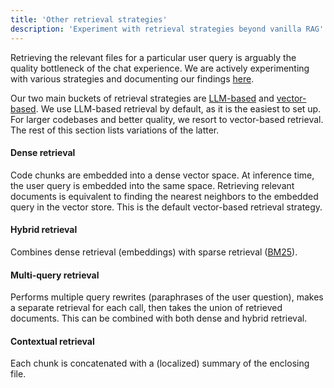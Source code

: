 ```yaml
---
title: 'Other retrieval strategies'
description: 'Experiment with retrieval strategies beyond vanilla RAG'
---
```


Retrieving the relevant files for a particular user query is arguably the quality bottleneck of the chat experience.
We are actively experimenting with various strategies and documenting our findings [here](https://github.com/Storia-AI/sage/tree/main/benchmarks/retrieval).

Our two main buckets of retrieval strategies are [LLM-based](http://localhost:3001/quality#llm-based-retrieval) and [vector-based](http://localhost:3001/quality#vector-based-retrieval).
We use LLM-based retrieval by default, as it is the easiest to set up. For larger codebases and better quality, we resort to vector-based retrieval. The rest of this section lists variations of the latter.

#### Dense retrieval
Code chunks are embedded into a dense vector space. At inference time, the user query is embedded into the same space.
Retrieving relevant documents is equivalent to finding the nearest neighbors to the embedded query in the vector store.
This is the default vector-based retrieval strategy.

#### Hybrid retrieval
Combines dense retrieval (embeddings) with sparse retrieval ([BM25](https://en.wikipedia.org/wiki/Okapi_BM25)).

#### Multi-query retrieval
Performs multiple query rewrites (paraphrases of the user question), makes a separate retrieval for each call, then takes the union of retrieved documents. This can be combined with both dense and hybrid retrieval.

#### Contextual retrieval
Each chunk is concatenated with a (localized) summary of the enclosing file.